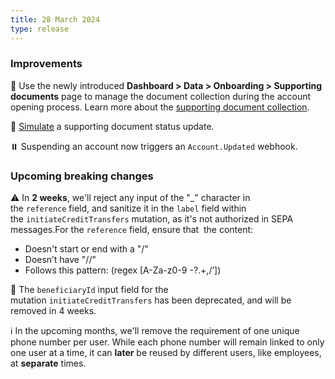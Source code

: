 ```yaml
---
title: 28 March 2024
type: release
---
```


### Improvements

📃 Use the newly introduced **Dashboard > Data > Onboarding > Supporting documents** page to manage the document collection during the account opening process. Learn more about the [supporting document collection](https://docs.swan.io/topics/onboarding/documents/).

🧪 [Simulate](https://docs.swan.io/topics/onboarding/documents/sandbox) a supporting document status update.

⏸️ Suspending an account now triggers an `Account.Updated` webhook.

### Upcoming breaking changes
⚠️ In **2 weeks**, we'll reject any input of the "_" character in the `reference` field, and sanitize it in the `label` field within the `initiateCreditTransfers` mutation, as it's not authorized in SEPA messages.For the `reference` field, ensure that  the content:
  - Doesn't start or end with a "/"
  - Doesn’t have "//"
  - Follows this pattern: (regex [A-Za-z0-9 -?.+,/’])

💸 The `beneficiaryId` input field for the mutation `initiateCreditTransfers` has been deprecated, and will be removed in 4 weeks.

ℹ️ In the upcoming months, we'll remove the requirement of one unique phone number per user. While each phone number will remain linked to only one user at a time, it can **later** be reused by different users, like employees, at **separate** times.
